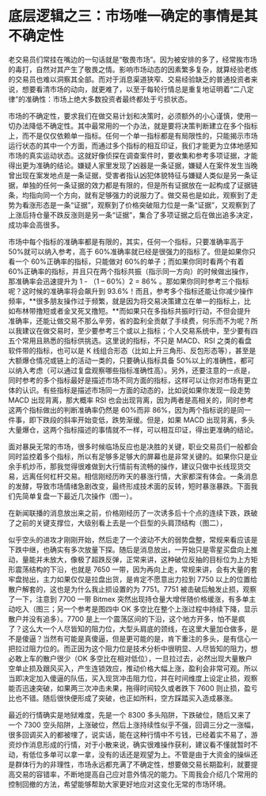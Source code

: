 
# 底层逻辑之三：市场唯一确定的事情是其不确定性

老交易员们常挂在嘴边的一句话就是“敬畏市场”。因为被安排的多了，经常挨市场的毒打，自然对其产生了敬畏之情。影响市场动态的因素繁多复杂，就算经验老练的交易员也难以洞察其全部。而对于消息渠道狭窄、交易经验缺乏的普通投资者来说，想要看清市场的动向，就更难了，以至于每轮行情总是重复地证明着“二八定律”的准确性：市场上绝大多数投资者最终都处于亏损状态。

市场的不确定性，要求我们在做交易计划和决策时，必须额外的小心谨慎，使用一切办法降低不确定性。其中最常用的一个办法，就是要将决策判断建立在多个指标上，而不是仅仅依赖单一指标。任何一个单一指标都是有局限性的，只能揭示市场运行状态的其中一个方面，而通过多个指标的相互印证，我们才能更为立体地感知市场的真实运动状态。这就好像侦探在调查案件时，要收集和参考多项证据，才能得出更为准确的结论。嫌疑人家里发现了凶器是一条证据，嫌疑人在案件发生当晚曾出现在案发地点是一条证据，受害者指认凶犯体貌特征与嫌疑人类似是另一条证据，单独的任何一条证据的效力都是有限的，但是所有证据放在一起构成了证据链条，均指向同一个方向，就有足够强力的说服力了。做交易也是如此，观察到了走势为看涨形态是一条“证据”，观察到了价格突破阻力位是一条“证据”，又观察到了上涨后持仓量不跌反涨则是另一条“证据”，集合了多项证据之后在做出追多决定，成功率会高很多。

市场中每个指标的准确率都是有限的，其实，任何一个指标，只要准确率高于 50%就可以纳入参考，高于 60%准确率就已经是很强力的指标了。但是如果你只看一个 60%正确率的指标，只能做对 60%的单子；而如果你同时看两个有着 60%正确率的指标，并且只在两个指标共振（指示同一方向）的时候做出操作，那准确率会迅速提升为 1 - （1 – 60%）2 = 86% 。那如果你同时参考三个指标呢？这时候的准确率将会飙升到 93.6%！而且，参考多个指标还能让你减少操作频率，**很多朋友操作过于频繁，就是因为将交易决策建立在单一的指标上，比如布林带撸短或者金叉死叉撸短。**而如果只在多指标共振时行动，不但会提升准确率，还能让做交易不那么辛劳，省的盈利全贡献了手续费，何乐而不为呢？所以我建议在做交易时，至少要参考三个或以上指标；个人交易系统中，至少要有四五个常用且熟悉的指标供挑选。这里说的指标，不只是 MACD、RSI 之类的看盘软件带的指标，也可以是 K 线组合形态（比如上升三角形、反包形态等），甚至是大额爆仓情况或链上的活动一类的，只要确认指标具备 50%以上的准确性，都可以纳入考虑（可以通过复盘观察哪些指标准确性高）。另外，还要注意的一点是，同时参考的多个指标最好是描述市场不同方面的指标，这样可以让你对市场有更立体的认识。有些指标是描述市场同一方面的动态的，比如说如果你发现一段走势 MACD 出现背离，那大概率 RSI 也会出现背离，因为两者是高相关的，同时参考这两个指标做出的判断准确率仍然是 60%而非 86%，因为两个指标说的是同一件事，即下跌段的斜率开始变低，跌势渐缓。但是，如果 MACD 出现背离，多头大量爆仓，这两个指标描述的事情就不一样，可以相互印证，得出更准确的结论。

面对暴戾无常的市场，很多时候临场反应也是决胜的关键，职业交易员们一般都会同时监控着多个指标，所以有足够多足够大的屏幕也是非常关键的。如果你只是业余手机炒币，那我觉得很难做到大行情前有流畅的操作，建议只做中长线现货交易，远离任何杠杆交易。相信刚经历昨天的暴涨行情，大家都深有体会。一条消息的发酵，导致市场情绪急剧改变，最终形成技术面的反转，短时暴涨暴跌。下面我们先简单复盘一下最近几次操作（图一）。

<ImgZoom src="/pope/底层逻辑/底层逻辑（三）/6441579332826_.pic_hd.jpg" title="【图一】" />

在新闻联播的消息放出来之前，价格刚经历了一次诱多后十个点的连续下跌，跌破了之前的关键支撑位，大级别看上去是一个巨型的头肩顶结构（图二），

<ImgZoom src="/pope/底层逻辑/底层逻辑（三）/6451579332827_.pic_hd.jpg" title="【图二】" />

似乎空头的进攻才刚刚开始，然后走了一个波动不大的弱势盘整，常规来看应该是下跌中继，也确实有多次放量下探。随后是消息放出，一开始只是零星买盘向上推动，量能并未放大，像极了超跌反弹，正常来讲，这种破位反抽的目标位为上方矩形震荡结构的下沿，也就是 7650 一带，因为再向上走，常规来讲，会有大量的套牢盘抛出，主力如果仅仅是拉盘出货，是肯定不愿意出力拉到 7750 以上的位置给散户解套的，这也是为什么我止损设置的为 7751。7751 被击破后触发止损，观察了一下，注意到 7700 一带 Bitmex 突然出现持仓量大增伴随价格缓涨，有多单主动吃入（图三；另一个参考是图四中 OK 多空比在整个上涨过程中持续下降，显示散户并没有追多）。7700 是上一个震荡区间的下沿，这个地方开多，怕不是疯了？这么大一个人尽皆知的阻力位，大型头肩底的颈线，在这里大量加仓做多，是不是傻逼？当然有可能是真傻逼，但是更可能的是，肯下重注的多头，是有信心一把拉过阻力位的。而正因为这个阻力位是技术分析中很明显、人尽皆知的阻力，想必敢上车的散户很少（OK 多空比在相对低位），一旦拉过去，必然出现大量散户空单止损及跟风买入，产生连锁效应，推动价格大幅上涨，盈利会非常可观。所以当即决定加入傻逼的队伍，买入现货冲击阻力位，并在时间维度上设定止损，观察能否迅速突破，如果两三次冲击未果，拖得时间较久或者跌下 7600 则止损，盈亏比也不错。随后很快便形成了突破，也正如所料，空方踩踏买入造成暴涨。

<ImgZoom src="/pope/底层逻辑/底层逻辑（三）/6461579332828_.pic.jpg" title="【图三】" />

<ImgZoom src="/pope/底层逻辑/底层逻辑（三）/6471579332829_.pic_hd.jpg" title="【图四】" />

最近的行情确实是地狱难度，先是一个 8300 多头陷阱，下跌破位，随后又来了一个 7300 空头陷阱，上涨破位，然后上涨持续性似乎不强，回调三分之一涨幅，很多回调买入的都被埋了，说实话，能在这种行情中不亏钱，已经着实不易了，游资炒作消息形成的行情，对于小散来说，确实很难操作获利，建议看不懂就暂时不动，有低位多单可以拿一拿，没有的话还是观望为上。不管是由于大资金的操纵还是群体行为的非理性，市场永远都充满了不确定性，想要做交易长期盈利，就要提高交易的容错率，不断地提高自己应对意外情况的能力。下周我会介绍几个常用的控制回撤的方法，希望能够帮助大家更好地应对这变化无常的市场环境。
